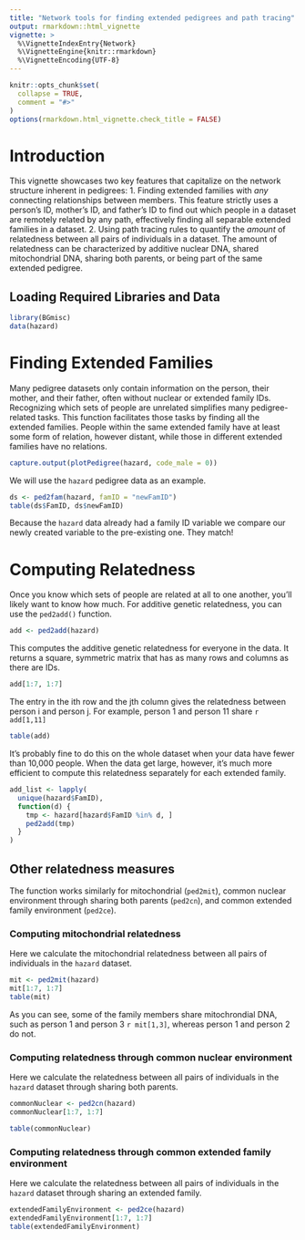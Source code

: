 ```yaml
---
title: "Network tools for finding extended pedigrees and path tracing"
output: rmarkdown::html_vignette
vignette: >
  %\VignetteIndexEntry{Network}
  %\VignetteEngine{knitr::rmarkdown}
  %\VignetteEncoding{UTF-8}
---
```


```r
knitr::opts_chunk$set(
  collapse = TRUE,
  comment = "#>"
)
options(rmarkdown.html_vignette.check_title = FALSE)
```


# Introduction

This vignette showcases two key features that capitalize on the network structure inherent in pedigrees:
1. Finding extended families with *any* connecting relationships between members. This feature strictly uses a person's ID, mother's ID, and father's ID to find out which people in a dataset are remotely related by any path, effectively finding all separable extended families in a dataset.
2. Using path tracing rules to quantify the *amount* of relatedness between all pairs of individuals in a dataset. The amount of relatedness can be characterized by additive nuclear DNA, shared mitochondrial DNA, sharing both parents, or being part of the same extended pedigree.


## Loading Required Libraries and Data

```r
library(BGmisc)
data(hazard)
```

# Finding Extended Families

Many pedigree datasets only contain information on the person, their mother, and their father, often without nuclear or extended family IDs.  Recognizing which sets of people are unrelated simplifies many pedigree-related tasks. This function facilitates those tasks by finding all the extended families.  People within the same extended family have at least some form of relation, however distant, while those in different extended families have no relations.

```r
capture.output(plotPedigree(hazard, code_male = 0))
```


We will use the `hazard` pedigree data as an example.

```r
ds <- ped2fam(hazard, famID = "newFamID")
table(ds$FamID, ds$newFamID)
```

Because the `hazard` data already had a family ID variable we compare our newly created variable to the pre-existing one.  They match!


# Computing Relatedness

Once you know which sets of people are related at all to one another, you'll likely want to know how much.  For additive genetic relatedness, you can use the `ped2add()` function.

```r
add <- ped2add(hazard)
```

This computes the additive genetic relatedness for everyone in the data.  It returns a square, symmetric matrix that has as many rows and columns as there are IDs.  

```r
add[1:7, 1:7]
```


The entry in the ith row and the jth column gives the relatedness between person i and person j. For example, person 1 and person 11 share  `r add[1,11]`

```r
table(add)
```

It's probably fine to do this on the whole dataset when your data have fewer than 10,000 people.  When the data get large, however, it's much more efficient to compute this relatedness separately for each extended family.

```r
add_list <- lapply(
  unique(hazard$FamID),
  function(d) {
    tmp <- hazard[hazard$FamID %in% d, ]
    ped2add(tmp)
  }
)
```

## Other relatedness measures

The function works similarly for mitochondrial (`ped2mit`), common nuclear environment through sharing both parents (`ped2cn`), and common extended family environment (`ped2ce`).

### Computing mitochondrial relatedness

Here we calculate the mitochondrial relatedness between all pairs of individuals in the `hazard` dataset.

```r
mit <- ped2mit(hazard)
mit[1:7, 1:7]
table(mit)
```

As you can see, some of the family members share mitochrondial DNA, such as person 1 and person 3 `r mit[1,3]`, whereas person 1 and person 2 do not.

### Computing relatedness through common nuclear environment

Here we calculate the relatedness between all pairs of individuals in the `hazard` dataset 
through sharing both parents.
```r
commonNuclear <- ped2cn(hazard)
commonNuclear[1:7, 1:7]

table(commonNuclear)
```

### Computing relatedness through  common extended family environment

Here we calculate the relatedness between all pairs of individuals in the `hazard` dataset 
through sharing an extended family.
```r
extendedFamilyEnvironment <- ped2ce(hazard)
extendedFamilyEnvironment[1:7, 1:7]
table(extendedFamilyEnvironment)
```
